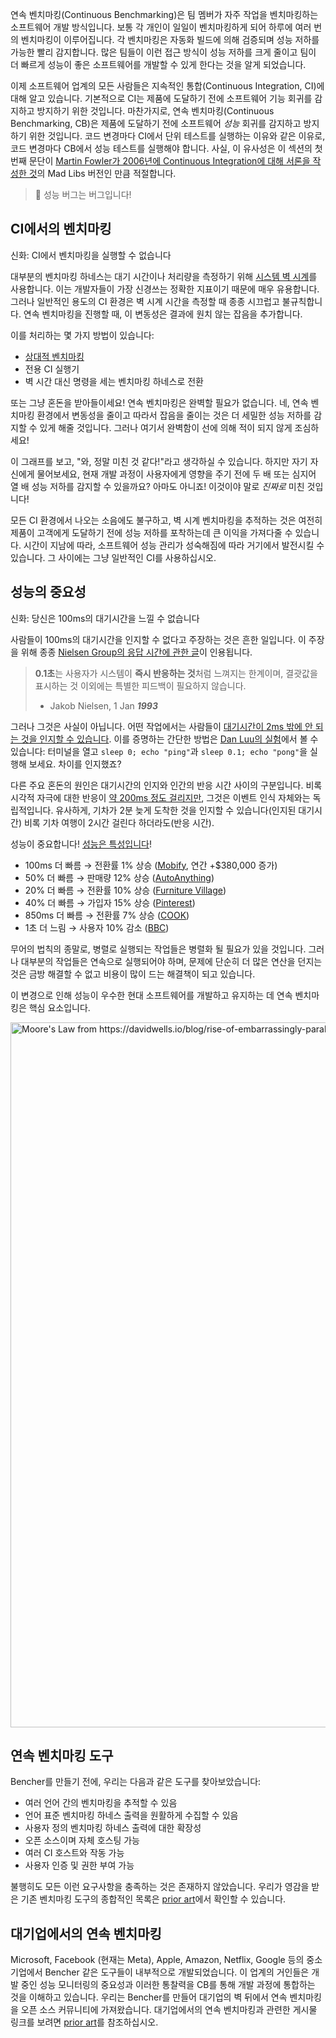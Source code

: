 
연속 벤치마킹(Continuous Benchmarking)은 팀 멤버가 자주 작업을 벤치마킹하는 소프트웨어 개발 방식입니다.
보통 각 개인이 일일이 벤치마킹하게 되어 하루에 여러 번의 벤치마킹이 이루어집니다.
각 벤치마킹은 자동화 빌드에 의해 검증되며 성능 저하를 가능한 빨리 감지합니다.
많은 팀들이 이런 접근 방식이 성능 저하를 크게 줄이고 팀이 더 빠르게 성능이 좋은 소프트웨어를 개발할 수 있게 한다는 것을 알게 되었습니다.

이제 소프트웨어 업계의 모든 사람들은 지속적인 통합(Continuous Integration, CI)에 대해 알고 있습니다.
기본적으로 CI는 제품에 도달하기 전에 소프트웨어 기능 회귀를 감지하고 방지하기 위한 것입니다.
마찬가지로, 연속 벤치마킹(Continuous Benchmarking, CB)은 제품에 도달하기 전에 소프트웨어 _성능_ 회귀를 감지하고 방지하기 위한 것입니다.
코드 변경마다 CI에서 단위 테스트를 실행하는 이유와 같은 이유로,
코드 변경마다 CB에서 성능 테스트를 실행해야 합니다.
사실, 이 유사성은 이 섹션의 첫 번째 문단이 [Martin Fowler가 2006년에 Continuous Integration에 대해 서론을 작성한 것](https://martinfowler.com/articles/continuousIntegration.html)의 Mad Libs 버전인 만큼 적절합니다.

> 🐰 성능 버그는 버그입니다!

## CI에서의 벤치마킹

신화: CI에서 벤치마킹을 실행할 수 없습니다

대부분의 벤치마킹 하네스는 대기 시간이나 처리량을 측정하기 위해 [시스템 벽 시계](https://en.wikipedia.org/wiki/Elapsed_real_time)를 사용합니다.
이는 개발자들이 가장 신경쓰는 정확한 지표이기 때문에 매우 유용합니다.
그러나 일반적인 용도의 CI 환경은 벽 시계 시간을 측정할 때 종종 시끄럽고 불규칙합니다.
연속 벤치마킹을 진행할 때, 이 변동성은 결과에 원치 않는 잡음을 추가합니다.

이를 처리하는 몇 가지 방법이 있습니다:
- [상대적 벤치마킹](/ko/docs/how-to/track-benchmarks/)
- 전용 CI 실행기
- 벽 시간 대신 명령을 세는 벤치마킹 하네스로 전환

또는 그냥 혼돈을 받아들이세요! 연속 벤치마킹은 완벽할 필요가 없습니다.
네, 연속 벤치마킹 환경에서 변동성을 줄이고 따라서 잡음을 줄이는 것은 더 세밀한 성능 저하를 감지할 수 있게 해줄 것입니다.
그러나 여기서 완벽함이 선에 의해 적이 되지 않게 조심하세요!

<PerfImg
    query_title="Embrace+the+Chaos%21"
    title="혼돈을 받아들이세요!"
    alt="Bencher를 위한 혼돈을 받아들이세요! - 벤처"
/>

이 그래프를 보고, "와, 정말 미친 것 같다!"라고 생각하실 수 있습니다. 하지만 자기 자신에게 물어보세요, 현재 개발 과정이 사용자에게 영향을 주기 전에 두 배 또는 심지어 열 배 성능 저하를 감지할 수 있을까요? 아마도 아니죠! 이것이야 말로 _진짜로_ 미친 것입니다!

모든 CI 환경에서 나오는 소음에도 불구하고, 벽 시계 벤치마킹을 추적하는 것은 여전히 제품이 고객에게 도달하기 전에 성능 저하를 포착하는데 큰 이익을 가져다줄 수 있습니다.
시간이 지남에 따라, 소프트웨어 성능 관리가 성숙해짐에 따라 거기에서 발전시킬 수 있습니다.
그 사이에는 그냥 일반적인 CI를 사용하십시오.

## 성능의 중요성

신화: 당신은 100ms의 대기시간을 느낄 수 없습니다

사람들이 100ms의 대기시간을 인지할 수 없다고 주장하는 것은 흔한 일입니다.
이 주장을 위해 종종 [Nielsen Group의 응답 시간에 관한 글](https://www.nngroup.com/articles/response-times-3-important-limits/)이 인용됩니다.

> **0.1초**는 사용자가 시스템이 **즉시 반응하는 것**처럼 느껴지는 한계이며, 결괏값을 표시하는 것 이외에는 특별한 피드백이 필요하지 않습니다.
>
> - Jakob Nielsen, 1 Jan __*1993*__

그러나 그것은 사실이 아닙니다.
어떤 작업에서는 사람들이 [대기시간이 2ms 밖에 안 되는 것을 인지할 수 있습니다](https://pdfs.semanticscholar.org/386a/15fd85c162b8e4ebb6023acdce9df2bd43ee.pdf).
이를 증명하는 간단한 방법은 [Dan Luu의 실험](https://danluu.com/input-lag/#appendix-why-measure-latency)에서 볼 수 있습니다: 터미널을 열고 `sleep 0; echo "ping"`과 `sleep 0.1; echo "pong"`을 실행해 보세요. 차이를 인지했죠?

다른 주요 혼돈의 원인은 대기시간의 인지와 인간의 반응 시간 사이의 구분입니다. 비록 시각적 자극에 대한 반응이 [약 200ms 정도 걸리지만](https://humanbenchmark.com/tests/reactiontime), 그것은 이벤트 인식 자체와는 독립적입니다. 유사하게, 기차가 2분 늦게 도착한 것을 인지할 수 있습니다(인지된 대기시간) 비록 기차 여행이 2시간 걸린다 하더라도(반응 시간).

성능이 중요합니다! [성능은 특성입니다](https://blog.codinghorror.com/performance-is-a-feature)!

- 100ms 더 빠름 → 전환률 1% 상승 ([Mobify](https://web.dev/why-speed-matters/), 연간 +$380,000 증가)
- 50% 더 빠름 → 판매량 12% 상승 ([AutoAnything](https://www.digitalcommerce360.com/2010/08/19/web-accelerator-revs-conversion-and-sales-autoanything/))
- 20% 더 빠름 → 전환률 10% 상승 ([Furniture Village](https://www.thinkwithgoogle.com/intl/en-gb/marketing-strategies/app-and-mobile/furniture-village-and-greenlight-slash-page-load-times-boosting-user-experience/))
- 40% 더 빠름 → 가입자 15% 상승 ([Pinterest](https://medium.com/pinterest-engineering/driving-user-growth-with-performance-improvements-cfc50dafadd7))
- 850ms 더 빠름 → 전환률 7% 상승 ([COOK](https://web.dev/why-speed-matters/))
- 1초 더 느림 → 사용자 10% 감소 ([BBC](https://www.creativebloq.com/features/how-the-bbc-builds-websites-that-scale))

무어의 법칙의 종말로, 병렬로 실행되는 작업들은 병렬화 될 필요가 있을 것입니다.
그러나 대부분의 작업들은 연속으로 실행되어야 하며,
문제에 단순히 더 많은 연산을 던지는 것은 금방 해결할 수 없고 비용이 많이 드는 해결책이 되고 있습니다.

이 변경으로 인해 성능이 우수한 현대 소프트웨어를 개발하고 유지하는 데 연속 벤치마킹은 핵심 요소입니다.

<div class="content has-text-centered">
<img
    src="https://s3.amazonaws.com/public.bencher.dev/docs/moores_law.jpg"
    width="2124"
    height="1128"
    alt="Moore's Law from https://davidwells.io/blog/rise-of-embarrassingly-parallel-serverless-compute"
/>
</div>

## 연속 벤치마킹 도구

Bencher를 만들기 전에, 우리는 다음과 같은 도구를 찾아보았습니다:

- 여러 언어 간의 벤치마킹을 추적할 수 있음
- 언어 표준 벤치마킹 하네스 출력을 원활하게 수집할 수 있음
- 사용자 정의 벤치마킹 하네스 출력에 대한 확장성
- 오픈 소스이며 자체 호스팅 가능
- 여러 CI 호스트와 작동 가능
- 사용자 인증 및 권한 부여 가능

불행히도 모든 이런 요구사항을 충족하는 것은 존재하지 않았습니다.
우리가 영감을 받은 기존 벤치마킹 도구의 종합적인 목록은 [prior art](/ko/docs/reference/prior-art/)에서 확인할 수 있습니다.

## 대기업에서의 연속 벤치마킹

Microsoft, Facebook (현재는 Meta), Apple, Amazon, Netflix, Google 등의 중소기업에서
Bencher 같은 도구들이 내부적으로 개발되었습니다.
이 업계의 거인들은 개발 중인 성능 모니터링의 중요성과 이러한 통찰력을 CB를 통해 개발 과정에 통합하는 것을 이해하고 있습니다.
우리는 Bencher를 만들어 대기업의 벽 뒤에서 연속 벤치마킹을 오픈 소스 커뮤니티에 가져왔습니다.
대기업에서의 연속 벤치마킹과 관련한 게시물 링크를 보려면 [prior art](/ko/docs/reference/prior-art/)를 참조하십시오.
